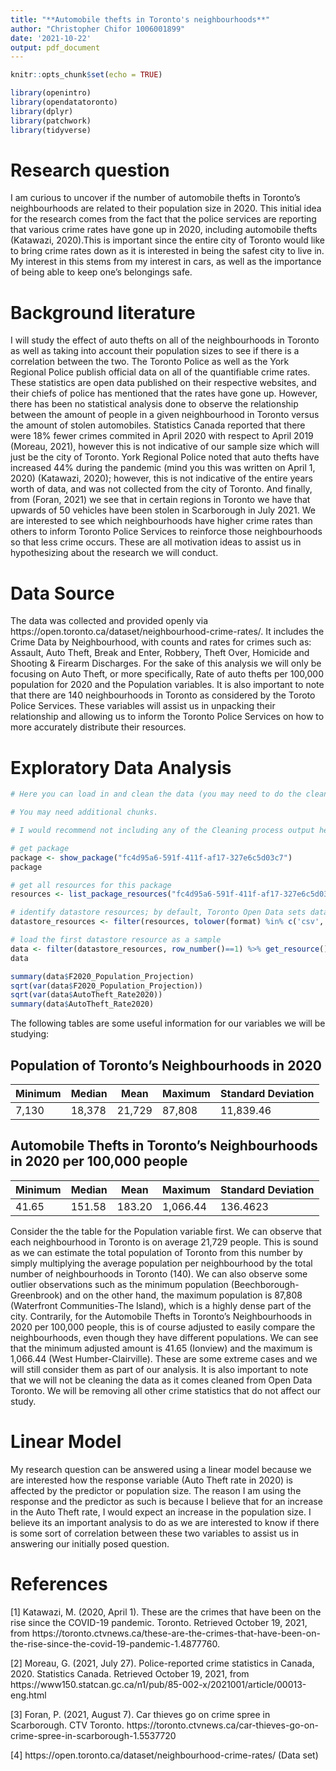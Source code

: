 ```yaml
---
title: "**Automobile thefts in Toronto's neighbourhoods**"
author: "Christopher Chifor 1006001899"
date: '2021-10-22'
output: pdf_document
---
```


```r
knitr::opts_chunk$set(echo = TRUE)

library(openintro)
library(opendatatoronto)
library(dplyr)
library(patchwork)
library(tidyverse)
```

# Research question
I am curious to uncover if the number of automobile thefts in Toronto's neighbourhoods are related to their population size in 2020. This initial idea for the research comes from the fact that the police services are reporting that various crime rates have gone up in 2020, including automobile thefts (Katawazi, 2020).This is important since the entire city of Toronto would like to bring crime rates down as it is interested in being the safest city to live in. My interest in this stems from my interest in cars, as well as the importance of being able to keep one's belongings safe. 


# Background literature

I will study the effect of auto thefts on all of the neighbourhoods in Toronto as well as taking into account their population sizes to see if there is a correlation between the two. The Toronto Police as well as the York Regional Police publish official data on all of the quantifiable crime rates. These statistics are open data published on their respective websites, and their chiefs of police has mentioned that the rates have gone up. However, there has been no statistical analysis done to observe the relationship between the amount of people in a given neighbourhood in Toronto versus the amount of stolen automobiles. Statistics Canada reported that there were 18% fewer crimes commited in April 2020 with respect to April 2019 (Moreau, 2021), however this is not indicative of our sample size which will just be the city of Toronto. York Regional Police noted that auto thefts have increased 44% during the pandemic (mind you this was written on April 1, 2020) (Katawazi, 2020); however, this is not indicative of the entire years worth of data, and was not collected from the city of Toronto. And finally, from (Foran, 2021) we see that in certain regions in Toronto we have that upwards of 50 vehicles have been stolen in Scarborough in July 2021. We are interested to see which neighbourhoods have higher crime rates than others to inform Toronto Police Services to reinforce those neighbourhoods so that less crime occurs. These are all motivation ideas to assist us in hypothesizing about the research we will conduct. 

# Data Source

The data was collected and provided openly via https://open.toronto.ca/dataset/neighbourhood-crime-rates/. It  includes the Crime Data by Neighbourhood, with counts and rates for crimes such as: Assault, Auto Theft, Break and Enter, Robbery, Theft Over, Homicide and Shooting & Firearm Discharges. For the sake of this analysis we will only be focusing on Auto Theft, or more specifically, Rate of auto thefts per 100,000 population for 2020 and the Population variables. It is also important to note that there are 140 neighbourhoods in Toronto as considered by the Toroto Police Services. These variables will assist us in unpacking their relationship and allowing us to inform the Toronto Police Services on how to more accurately distribute their resources.


\newpage

# Exploratory Data Analysis

```r

# Here you can load in and clean the data (you may need to do the cleaning in a separate R script). 

# You may need additional chunks.

# I would recommend not including any of the Cleaning process output here. 

# get package
package <- show_package("fc4d95a6-591f-411f-af17-327e6c5d03c7")
package

# get all resources for this package
resources <- list_package_resources("fc4d95a6-591f-411f-af17-327e6c5d03c7")

# identify datastore resources; by default, Toronto Open Data sets datastore resource format to CSV for non-geospatial and GeoJSON for geospatial resources
datastore_resources <- filter(resources, tolower(format) %in% c('csv', 'geojson'))

# load the first datastore resource as a sample
data <- filter(datastore_resources, row_number()==1) %>% get_resource()
data
```


```r
summary(data$F2020_Population_Projection)
sqrt(var(data$F2020_Population_Projection))
sqrt(var(data$AutoTheft_Rate2020))
summary(data$AutoTheft_Rate2020)
```


The following tables are some useful information for our variables we will be studying:


## Population of Toronto's Neighbourhoods in 2020
| Minimum | Median | Mean | Maximum   |Standard Deviation |
| ------------ | ------------ | ------------ | ------------ |--------------|
| 7,130 | 18,378 |  21,729 | 87,808 | 11,839.46 |


## Automobile Thefts in Toronto's Neighbourhoods in 2020 per 100,000 people
| Minimum | Median | Mean | Maximum   |Standard Deviation |
| ------------ | ------------ | ------------ | ------------ |--------------|
| 41.65 | 151.58 |  183.20 | 1,066.44 |136.4623 |


Consider the the table for the Population variable first. We can observe that each neighbourhood in Toronto is on average 21,729 people. This is sound as we can estimate the total population of Toronto from this number by simply multiplying the average population per neighbourhood by the total number of neighbourhoods in Toronto (140). We can also observe some outlier observations such as the minimum population (Beechborough-Greenbrook) and on the other hand, the maximum population is 87,808 (Waterfront Communities-The Island), which is a highly dense part of the city. Contrarily, for the Automobile Thefts in Toronto's Neighbourhoods in 2020 per 100,000 people, this is of course adjusted to easily compare the neighbourhoods, even though they have different populations.  We can see that the minimum adjusted amount is 41.65 (Ionview) and the maximum is 1,066.44 (West Humber-Clairville). These are some extreme cases and we will still consider them as part of our analysis. It is also important to note that we will not be cleaning the data as it comes cleaned from Open Data Toronto. We will be removing all other crime statistics that do not affect our study.


# Linear Model

My research question can be answered using a linear model because we are interested how the response variable (Auto Theft rate in 2020) is affected by the predictor or population size. The reason I am using the response and the predictor as such is because I believe that for an increase in the Auto Theft rate, I would expect an increase in the population size. I believe its an important analysis to do as we are interested to know if there is some sort of correlation between these two variables to assist us in answering our initially posed question. 


\newpage 

# References

[1] Katawazi, M. (2020, April 1). These are the crimes that have been on the rise since the COVID-19 pandemic. Toronto. Retrieved October 19, 2021, from https://toronto.ctvnews.ca/these-are-the-crimes-that-have-been-on-the-rise-since-the-covid-19-pandemic-1.4877760. 

[2] Moreau, G. (2021, July 27). Police-reported crime statistics in Canada, 2020. Statistics Canada. Retrieved October 19, 2021, from https://www150.statcan.gc.ca/n1/pub/85-002-x/2021001/article/00013-eng.html

[3] Foran, P. (2021, August 7). Car thieves go on crime spree in Scarborough. CTV Toronto. https://toronto.ctvnews.ca/car-thieves-go-on-crime-spree-in-scarborough-1.5537720


[4] https://open.toronto.ca/dataset/neighbourhood-crime-rates/ (Data set)




